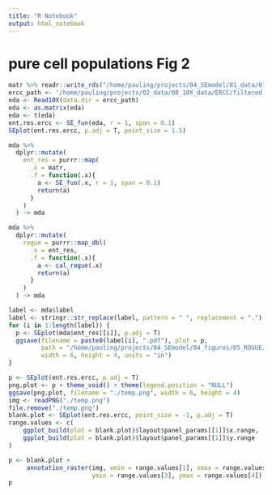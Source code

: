 ```yaml
---
title: "R Notebook"
output: html_notebook
---
```


# pure cell populations Fig 2

```r
matr %>% readr::write_rds("/home/pauling/projects/04_SEmodel/01_data/01_positive_datasets/02_10X_data/02_pbmc_facs/matr_facs.rds.gz", compress = "gz")
ercc_path <- '/home/pauling/projects/02_data/08_10X_data/ERCC/filtered_matrices_mex/ercc92'
eda <- Read10X(data.dir = ercc_path)
eda <- as.matrix(eda)
eda <- t(eda)
ent.res.ercc <- SE_fun(eda, r = 1, span = 0.1)
SEplot(ent.res.ercc, p.adj = T, point_size = 1.5)
```

```r
mda %>%
  dplyr::mutate(
    ent_res = purrr::map(
      .x = matr,
      .f = function(.x){
        a <- SE_fun(.x, r = 1, span = 0.1)
        return(a)
      }
    )
  ) -> mda

mda %>%
  dplyr::mutate(
    rogue = purrr::map_dbl(
      .x = ent_res,
      .f = function(.x){
        a <- cal_rogue(.x)
        return(a)
      }
    )
  ) -> mda
```

```r
label <- mda$label
label <- stringr::str_replace(label, pattern = " ", replacement = ".")
for (i in 1:length(label)) {
  p <- SEplot(mda$ent_res[[i]], p.adj = T)
  ggsave(filename = paste0(label[i], ".pdf"), plot = p, 
         path = "/home/pauling/projects/04_SEmodel/04_figures/05_ROGUE/01.pure.cell.population", 
         width = 6, height = 4, units = "in")
}
```

```r
p <- SEplot(ent.res.ercc, p.adj = T)
png.plot <- p + theme_void() + theme(legend.position = "NULL")
ggsave(png.plot, filename = "./temp.png", width = 6, height = 4)
img <- readPNG("./temp.png")
file.remove("./temp.png")
blank.plot <- SEplot(ent.res.ercc, point_size = -1, p.adj = T)
range.values <- c(
    ggplot_build(plot = blank.plot)$layout$panel_params[[1]]$x.range,
    ggplot_build(plot = blank.plot)$layout$panel_params[[1]]$y.range
)

p <- blank.plot +
     annotation_raster(img, xmin = range.values[1], xmax = range.values[2],
                       ymin = range.values[3], ymax = range.values[4])
p
```

